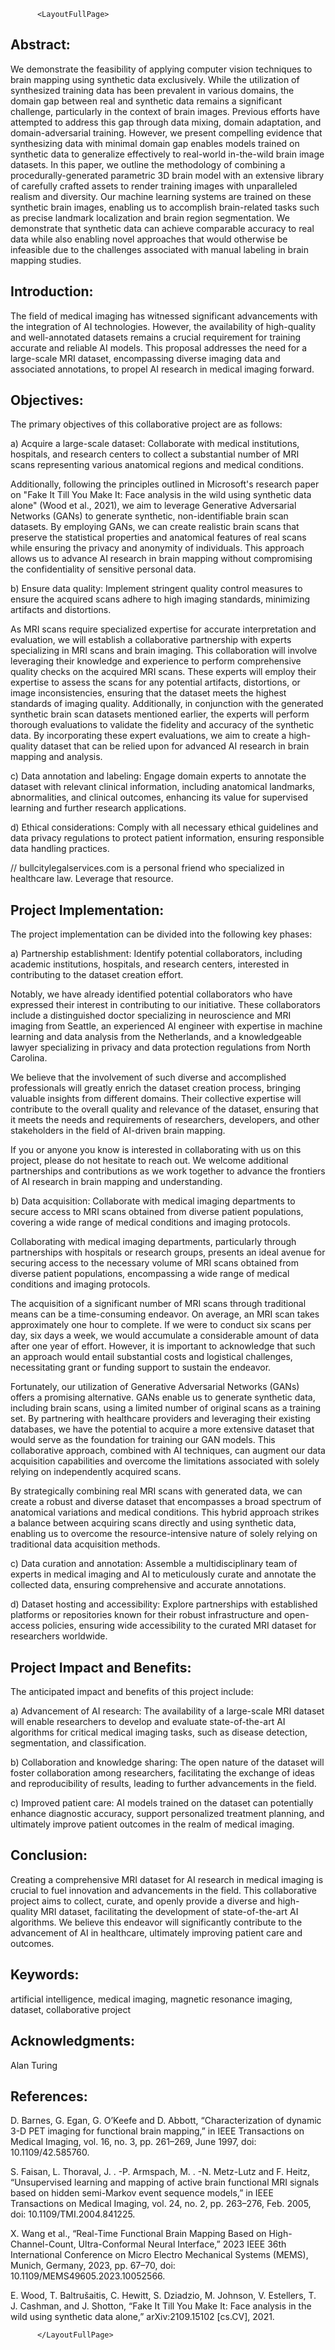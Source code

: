 


          <LayoutFullPage>

## Abstract:

We demonstrate the feasibility of applying computer vision techniques to brain mapping using synthetic data exclusively. While the utilization of synthesized training data has been prevalent in various domains, the domain gap between real and synthetic data remains a significant challenge, particularly in the context of brain images. Previous efforts have attempted to address this gap through data mixing, domain adaptation, and domain-adversarial training. However, we present compelling evidence that synthesizing data with minimal domain gap enables models trained on synthetic data to generalize effectively to real-world in-the-wild brain image datasets. In this paper, we outline the methodology of combining a procedurally-generated parametric 3D brain model with an extensive library of carefully crafted assets to render training images with unparalleled realism and diversity. Our machine learning systems are trained on these synthetic brain images, enabling us to accomplish brain-related tasks such as precise landmark localization and brain region segmentation. We demonstrate that synthetic data can achieve comparable accuracy to real data while also enabling novel approaches that would otherwise be infeasible due to the challenges associated with manual labeling in brain mapping studies.

## Introduction:

 The field of medical imaging has witnessed significant advancements with the integration of AI technologies. However, the availability of high-quality and well-annotated datasets remains a crucial requirement for training accurate and reliable AI models. This proposal addresses the need for a large-scale MRI dataset, encompassing diverse imaging data and associated annotations, to propel AI research in medical imaging forward.

## Objectives:

 The primary objectives of this collaborative project are as follows: 
 
 a) Acquire a large-scale dataset: Collaborate with medical institutions, hospitals, and research centers to collect a substantial number of MRI scans representing various anatomical regions and medical conditions. 
 
 Additionally, following the principles outlined in Microsoft's research paper on "Fake It Till You Make It: Face analysis in the wild using synthetic data alone" (Wood et al., 2021), we aim to leverage Generative Adversarial Networks (GANs) to generate synthetic, non-identifiable brain scan datasets. By employing GANs, we can create realistic brain scans that preserve the statistical properties and anatomical features of real scans while ensuring the privacy and anonymity of individuals. This approach allows us to advance AI research in brain mapping without compromising the confidentiality of sensitive personal data.

 b) Ensure data quality: Implement stringent quality control measures to ensure the acquired scans adhere to high imaging standards, minimizing artifacts and distortions. 
 
 As MRI scans require specialized expertise for accurate interpretation and evaluation, we will establish a collaborative partnership with experts specializing in MRI scans and brain imaging. This collaboration will involve leveraging their knowledge and experience to perform comprehensive quality checks on the acquired MRI scans. These experts will employ their expertise to assess the scans for any potential artifacts, distortions, or image inconsistencies, ensuring that the dataset meets the highest standards of imaging quality. Additionally, in conjunction with the generated synthetic brain scan datasets mentioned earlier, the experts will perform thorough evaluations to validate the fidelity and accuracy of the synthetic data. By incorporating these expert evaluations, we aim to create a high-quality dataset that can be relied upon for advanced AI research in brain mapping and analysis.

 c) Data annotation and labeling: Engage domain experts to annotate the dataset with relevant clinical information, including anatomical landmarks, abnormalities, and clinical outcomes, enhancing its value for supervised learning and further research applications. 
 
 d) Ethical considerations: Comply with all necessary ethical guidelines and data privacy regulations to protect patient information, ensuring responsible data handling practices.

 // bullcitylegalservices.com is a personal friend who specialized in healthcare law. Leverage that resource.

## Project Implementation:

 The project implementation can be divided into the following key phases: 
 
 a) Partnership establishment: Identify potential collaborators, including academic institutions, hospitals, and research centers, interested in contributing to the dataset creation effort. 

Notably, we have already identified potential collaborators who have expressed their interest in contributing to our initiative. These collaborators include a distinguished doctor specializing in neuroscience and MRI imaging from Seattle, an experienced AI engineer with expertise in machine learning and data analysis from the Netherlands, and a knowledgeable lawyer specializing in privacy and data protection regulations from North Carolina.

We believe that the involvement of such diverse and accomplished professionals will greatly enrich the dataset creation process, bringing valuable insights from different domains. Their collective expertise will contribute to the overall quality and relevance of the dataset, ensuring that it meets the needs and requirements of researchers, developers, and other stakeholders in the field of AI-driven brain mapping.

If you or anyone you know is interested in collaborating with us on this project, please do not hesitate to reach out. We welcome additional partnerships and contributions as we work together to advance the frontiers of AI research in brain mapping and understanding.
 
 b) Data acquisition: Collaborate with medical imaging departments to secure access to MRI scans obtained from diverse patient populations, covering a wide range of medical conditions and imaging protocols. 

 Collaborating with medical imaging departments, particularly through partnerships with hospitals or research groups, presents an ideal avenue for securing access to the necessary volume of MRI scans obtained from diverse patient populations, encompassing a wide range of medical conditions and imaging protocols.

The acquisition of a significant number of MRI scans through traditional means can be a time-consuming endeavor. On average, an MRI scan takes approximately one hour to complete. If we were to conduct six scans per day, six days a week, we would accumulate a considerable amount of data after one year of effort. However, it is important to acknowledge that such an approach would entail substantial costs and logistical challenges, necessitating grant or funding support to sustain the endeavor.

Fortunately, our utilization of Generative Adversarial Networks (GANs) offers a promising alternative. GANs enable us to generate synthetic data, including brain scans, using a limited number of original scans as a training set. By partnering with healthcare providers and leveraging their existing databases, we have the potential to acquire a more extensive dataset that would serve as the foundation for training our GAN models. This collaborative approach, combined with AI techniques, can augment our data acquisition capabilities and overcome the limitations associated with solely relying on independently acquired scans.

By strategically combining real MRI scans with generated data, we can create a robust and diverse dataset that encompasses a broad spectrum of anatomical variations and medical conditions. This hybrid approach strikes a balance between acquiring scans directly and using synthetic data, enabling us to overcome the resource-intensive nature of solely relying on traditional data acquisition methods.
 
 c) Data curation and annotation: Assemble a multidisciplinary team of experts in medical imaging and AI to meticulously curate and annotate the collected data, ensuring comprehensive and accurate annotations. 
 
 d) Dataset hosting and accessibility: Explore partnerships with established platforms or repositories known for their robust infrastructure and open-access policies, ensuring wide accessibility to the curated MRI dataset for researchers worldwide.

## Project Impact and Benefits:

 The anticipated impact and benefits of this project include: 
 
 a) Advancement of AI research: The availability of a large-scale MRI dataset will enable researchers to develop and evaluate state-of-the-art AI algorithms for critical medical imaging tasks, such as disease detection, segmentation, and classification. 
 
 b) Collaboration and knowledge sharing: The open nature of the dataset will foster collaboration among researchers, facilitating the exchange of ideas and reproducibility of results, leading to further advancements in the field. 
 
 c) Improved patient care: AI models trained on the dataset can potentially enhance diagnostic accuracy, support personalized treatment planning, and ultimately improve patient outcomes in the realm of medical imaging.

## Conclusion:

 Creating a comprehensive MRI dataset for AI research in medical imaging is crucial to fuel innovation and advancements in the field. This collaborative project aims to collect, curate, and openly provide a diverse and high-quality MRI dataset, facilitating the development of state-of-the-art AI algorithms. We believe this endeavor will significantly contribute to the advancement of AI in healthcare, ultimately improving patient care and outcomes.

## Keywords:

 artificial intelligence, medical imaging, magnetic resonance imaging, dataset, collaborative project

## Acknowledgments:

 Alan Turing

## References:

D. Barnes, G. Egan, G. O’Keefe and D. Abbott, “Characterization of dynamic 3-D PET imaging for functional brain mapping,” in IEEE Transactions on Medical Imaging, vol. 16, no. 3, pp. 261–269, June 1997, doi: 10.1109/42.585760.

S. Faisan, L. Thoraval, J. . -P. Armspach, M. . -N. Metz-Lutz and F. Heitz, “Unsupervised learning and mapping of active brain functional MRI signals based on hidden semi-Markov event sequence models,” in IEEE Transactions on Medical Imaging, vol. 24, no. 2, pp. 263–276, Feb. 2005, doi: 10.1109/TMI.2004.841225.

X. Wang et al., “Real-Time Functional Brain Mapping Based on High-Channel-Count, Ultra-Conformal Neural Interface,” 2023 IEEE 36th International Conference on Micro Electro Mechanical Systems (MEMS), Munich, Germany, 2023, pp. 67–70, doi: 10.1109/MEMS49605.2023.10052566.

E. Wood, T. Baltrušaitis, C. Hewitt, S. Dziadzio, M. Johnson, V. Estellers, T. J. Cashman, and J. Shotton, “Fake It Till You Make It: Face analysis in the wild using synthetic data alone,” arXiv:2109.15102 [cs.CV], 2021.

          </LayoutFullPage>
